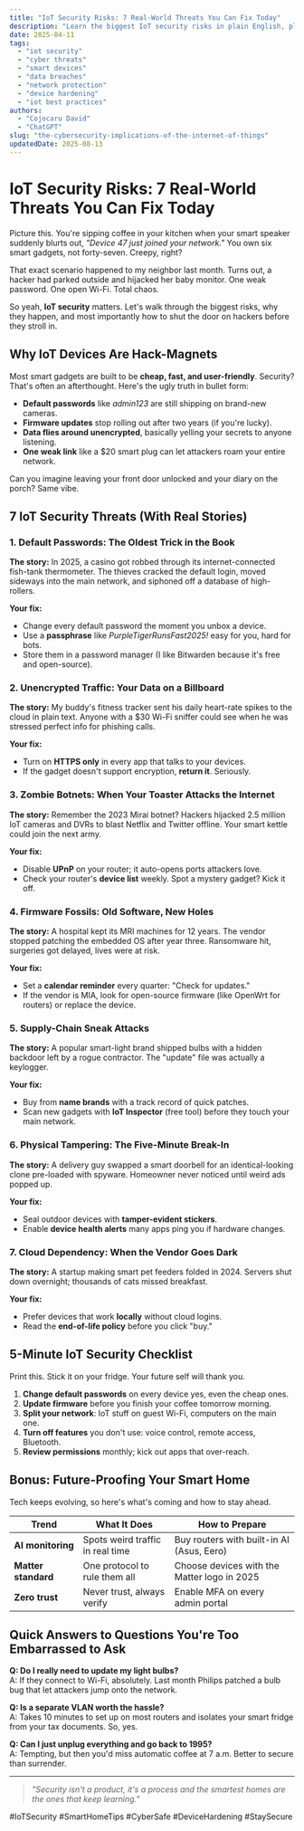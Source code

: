 ```yaml
---
title: "IoT Security Risks: 7 Real-World Threats You Can Fix Today"
description: "Learn the biggest IoT security risks in plain English, plus simple fixes to protect your smart home, office, or factory from hackers in 2025."
date: 2025-04-11
tags:
  - "iot security"
  - "cyber threats"
  - "smart devices"
  - "data breaches"
  - "network protection"
  - "device hardening"
  - "iot best practices"
authors:
  - "Cojocaru David"
  - "ChatGPT"
slug: "the-cybersecurity-implications-of-the-internet-of-things"
updatedDate: 2025-08-13
---
```


# IoT Security Risks: 7 Real-World Threats You Can Fix Today

Picture this. You're sipping coffee in your kitchen when your smart speaker suddenly blurts out, *"Device 47 just joined your network."* You own six smart gadgets, not forty-seven. Creepy, right?

That exact scenario happened to my neighbor last month. Turns out, a hacker had parked outside and hijacked her baby monitor. One weak password. One open Wi-Fi. Total chaos.

So yeah, **IoT security** matters. Let's walk through the biggest risks, why they happen, and most importantly how to shut the door on hackers before they stroll in.

## Why IoT Devices Are Hack-Magnets

Most smart gadgets are built to be **cheap, fast, and user-friendly**. Security? That's often an afterthought. Here's the ugly truth in bullet form:

- **Default passwords** like *admin123* are still shipping on brand-new cameras.
- **Firmware updates** stop rolling out after two years (if you're lucky).
- **Data flies around unencrypted**, basically yelling your secrets to anyone listening.
- **One weak link** like a $20 smart plug can let attackers roam your entire network.

Can you imagine leaving your front door unlocked and your diary on the porch? Same vibe.

## 7 IoT Security Threats (With Real Stories)

### 1. Default Passwords: The Oldest Trick in the Book

**The story:** In 2025, a casino got robbed through its internet-connected fish-tank thermometer. The thieves cracked the default login, moved sideways into the main network, and siphoned off a database of high-rollers.

**Your fix:**
- Change every default password the moment you unbox a device.
- Use a **passphrase** like *PurpleTigerRunsFast2025!* easy for you, hard for bots.
- Store them in a password manager (I like Bitwarden because it's free and open-source).

### 2. Unencrypted Traffic: Your Data on a Billboard

**The story:** My buddy's fitness tracker sent his daily heart-rate spikes to the cloud in plain text. Anyone with a $30 Wi-Fi sniffer could see when he was stressed perfect info for phishing calls.

**Your fix:**
- Turn on **HTTPS only** in every app that talks to your devices.
- If the gadget doesn't support encryption, **return it**. Seriously.

### 3. Zombie Botnets: When Your Toaster Attacks the Internet

**The story:** Remember the 2023 Mirai botnet? Hackers hijacked 2.5 million IoT cameras and DVRs to blast Netflix and Twitter offline. Your smart kettle could join the next army.

**Your fix:**
- Disable **UPnP** on your router; it auto-opens ports attackers love.
- Check your router's **device list** weekly. Spot a mystery gadget? Kick it off.

### 4. Firmware Fossils: Old Software, New Holes

**The story:** A hospital kept its MRI machines for 12 years. The vendor stopped patching the embedded OS after year three. Ransomware hit, surgeries got delayed, lives were at risk.

**Your fix:**
- Set a **calendar reminder** every quarter: "Check for updates."
- If the vendor is MIA, look for open-source firmware (like OpenWrt for routers) or replace the device.

### 5. Supply-Chain Sneak Attacks

**The story:** A popular smart-light brand shipped bulbs with a hidden backdoor left by a rogue contractor. The "update" file was actually a keylogger.

**Your fix:**
- Buy from **name brands** with a track record of quick patches.
- Scan new gadgets with **IoT Inspector** (free tool) before they touch your main network.

### 6. Physical Tampering: The Five-Minute Break-In

**The story:** A delivery guy swapped a smart doorbell for an identical-looking clone pre-loaded with spyware. Homeowner never noticed until weird ads popped up.

**Your fix:**
- Seal outdoor devices with **tamper-evident stickers**.
- Enable **device health alerts** many apps ping you if hardware changes.

### 7. Cloud Dependency: When the Vendor Goes Dark

**The story:** A startup making smart pet feeders folded in 2024. Servers shut down overnight; thousands of cats missed breakfast.

**Your fix:**
- Prefer devices that work **locally** without cloud logins.
- Read the **end-of-life policy** before you click "buy."

## 5-Minute IoT Security Checklist

Print this. Stick it on your fridge. Your future self will thank you.

1. **Change default passwords** on every device yes, even the cheap ones.
2. **Update firmware** before you finish your coffee tomorrow morning.
3. **Split your network**: IoT stuff on guest Wi-Fi, computers on the main one.
4. **Turn off features** you don't use: voice control, remote access, Bluetooth.
5. **Review permissions** monthly; kick out apps that over-reach.

## Bonus: Future-Proofing Your Smart Home

Tech keeps evolving, so here's what's coming and how to stay ahead.

| Trend | What It Does | How to Prepare |
|-------|--------------|----------------|
| **AI monitoring** | Spots weird traffic in real time | Buy routers with built-in AI (Asus, Eero) |
| **Matter standard** | One protocol to rule them all | Choose devices with the Matter logo in 2025 |
| **Zero trust** | Never trust, always verify | Enable MFA on every admin portal |

## Quick Answers to Questions You're Too Embarrassed to Ask

**Q: Do I really need to update my light bulbs?**  
A: If they connect to Wi-Fi, absolutely. Last month Philips patched a bulb bug that let attackers jump onto the network.

**Q: Is a separate VLAN worth the hassle?**  
A: Takes 10 minutes to set up on most routers and isolates your smart fridge from your tax documents. So, yes.

**Q: Can I just unplug everything and go back to 1995?**  
A: Tempting, but then you'd miss automatic coffee at 7 a.m. Better to secure than surrender.

---

> _"Security isn't a product, it's a process and the smartest homes are the ones that keep learning."_

#IoTSecurity #SmartHomeTips #CyberSafe #DeviceHardening #StaySecure